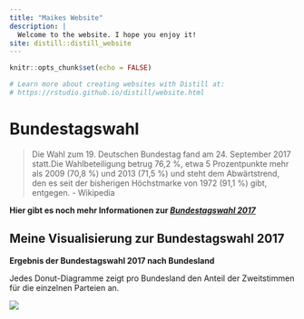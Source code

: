```yaml
---
title: "Maikes Website"
description: |
  Welcome to the website. I hope you enjoy it!
site: distill::distill_website
---
```


```r
knitr::opts_chunk$set(echo = FALSE)

# Learn more about creating websites with Distill at:
# https://rstudio.github.io/distill/website.html

```

# Bundestagswahl

>Die Wahl zum 19. Deutschen Bundestag fand am 24. September 2017 statt.Die Wahlbeteiligung betrug 76,2 %, etwa 5 Prozentpunkte mehr als 2009 (70,8 %) und 2013 (71,5 %) und steht dem Abwärtstrend, den es seit der bisherigen Höchstmarke von 1972 (91,1 %) gibt, entgegen. - Wikipedia

**Hier gibt es noch mehr Informationen zur  [_Bundestagswahl 2017_](https://de.wikipedia.org/wiki/Bundestagswahl_2017)**

## Meine Visualisierung zur Bundestagswahl 2017

**Ergebnis der Bundestagswahl 2017 nach Bundesland**

Jedes Donut-Diagramme zeigt pro Bundesland den Anteil der Zweitstimmen für die einzelnen Parteien an.

![](Images/BW17.png)
